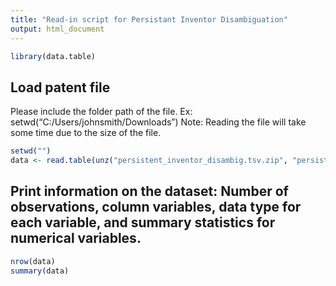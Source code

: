 ```yaml
---
title: "Read-in script for Persistant Inventor Disambiguation"
output: html_document
---
```

```r
library(data.table)
```

## Load patent file
Please include the folder path of the file. Ex: setwd("C:/Users/johnsmith/Downloads")
Note: Reading the file will take some time due to the size of the file.
```r
setwd("")
data <- read.table(unz("persistent_inventor_disambig.tsv.zip", "persistent_inventor_disambig.tsv"), sep = '\t', header = TRUE)
```
## Print information on the dataset: Number of observations, column variables, data type for each variable, and summary statistics for numerical variables.
```r
nrow(data)
summary(data)
```